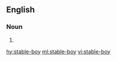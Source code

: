 ==English==

===Noun===
{{en-noun}}

# {{alternative spelling of|stable boy|lang=en}}

[[hy:stable-boy]]
[[ml:stable-boy]]
[[vi:stable-boy]]